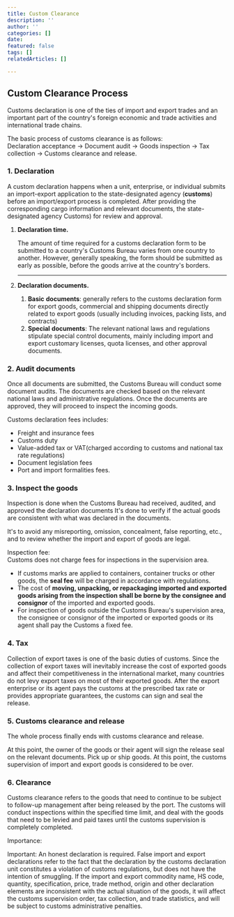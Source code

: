 ```yaml
---
title: Custom Clearance
description: ''
author: ''
categories: []
date: 
featured: false
tags: []
relatedArticles: []

---
```

## Custom Clearance Process

Customs declaration is one of the ties of import and export trades and an important part of the country's foreign economic and trade activities and international trade chains.

The basic process of customs clearance is as follows:  
Declaration acceptance → Document audit → Goods inspection → Tax collection → Customs clearance and release.

### 1. Declaration

A custom declaration happens when a unit, enterprise, or individual submits an import-export application to the state-designated agency (**customs**) before an import/export process is completed. After providing the corresponding cargo information and relevant documents, the state-designated agency Customs) for review and approval.

1. **Declaration time.**

   The amount of time required for a customs declaration form to be submitted to a country's Customs Bureau varies from one country to another. However, generally speaking, the form should be submitted as early as possible, before the goods arrive at the country's borders. 

   ***
2. **Declaration documents.**
   1. **Basic** **documents**: generally refers to the customs declaration form for export goods, commercial and shipping documents directly related to export goods (usually including invoices, packing lists, and contracts)
   2. **Special** **documents**: The relevant national laws and regulations stipulate special control documents, mainly including import and export customary licenses, quota licenses, and other approval documents.

### 2. Audit documents

Once all documents are submitted, the Customs Bureau will conduct some document audits. The documents are checked based on the relevant national laws and administrative regulations. Once the documents are approved, they will proceed to inspect the incoming goods.

Customs declaration fees includes: 

* Freight and insurance fees
* Customs duty
* Value-added tax or VAT(charged according to customs and national tax rate regulations)
* Document legislation fees
* Port and import formalities fees. 

 

### 3. Inspect the goods

Inspection is done when the Customs Bureau had received, audited, and approved the declaration documents It's done to verify if the actual goods are consistent with what was declared in the documents.

It's to avoid any misreporting, omission, concealment, false reporting, etc., and to review whether the import and export of goods are legal.

Inspection fee:   
Customs does not charge fees for inspections in the supervision area. 

* If customs marks are applied to containers, container trucks or other goods, the **seal fee** will be charged in accordance with regulations. 
* The cost of **moving, unpacking, or repackaging imported and exported goods arising from the inspection shall be borne by the consignee and consignor** of the imported and exported goods. 
* For inspection of goods outside the Customs Bureau's supervision area, the consignee or consignor of the imported or exported goods or its agent shall pay the Customs a fixed fee.

 

### 4. Tax

Collection of export taxes is one of the basic duties of customs. Since the collection of export taxes will inevitably increase the cost of exported goods and affect their competitiveness in the international market, many countries do not levy export taxes on most of their exported goods. After the export enterprise or its agent pays the customs at the prescribed tax rate or provides appropriate guarantees, the customs can sign and seal the release.

### 5. Customs clearance and release

The whole process finally ends with customs clearance and release.

At this point, the owner of the goods or their agent will sign the release seal on the relevant documents. Pick up or ship goods. At this point, the customs supervision of import and export goods is considered to be over.

### 6. Clearance

Customs clearance refers to the goods that need to continue to be subject to follow-up management after being released by the port. The customs will conduct inspections within the specified time limit, and deal with the goods that need to be levied and paid taxes until the customs supervision is completely completed.

Importance: 

Important: An honest declaration is required. False import and export declarations refer to the fact that the declaration by the customs declaration unit constitutes a violation of customs regulations, but does not have the intention of smuggling. If the import and export commodity name, HS code, quantity, specification, price, trade method, origin and other declaration elements are inconsistent with the actual situation of the goods, it will affect the customs supervision order, tax collection, and trade statistics, and will be subject to customs administrative penalties.
